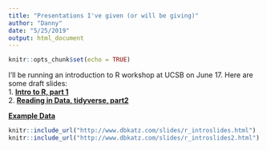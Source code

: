 ```yaml
---
title: "Presentations I've given (or will be giving)"
author: "Danny"
date: "5/25/2019"
output: html_document
---
```


```r
knitr::opts_chunk$set(echo = TRUE)
```

I'll be running an introduction to R workshop at UCSB on June 17. Here are some draft slides:   
1. [**Intro to R, part 1**](/slides/r_introslides.html)   
2. [**Reading in Data, tidyverse, part2**](/slides/r_introslides2.html)  

[**Example Data**](/CDRPdata/cohort16.csv)

```r
knitr::include_url("http://www.dbkatz.com/slides/r_introslides.html")
knitr::include_url("http://www.dbkatz.com/slides/r_introslides2.html")

```

